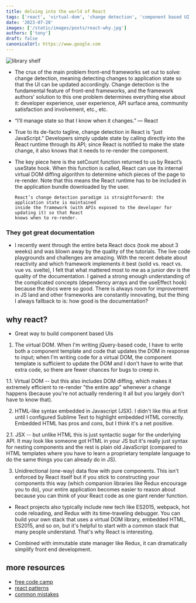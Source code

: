 ```yaml
---
title: delving into the world of React
tags: ['react', 'virtual-dom', 'change detection', 'component based UI']
date: '2023-07-20'
images: ['/static/images/posts/react-why.jpg']
authors: ['tony']
draft: false
canonicalUrl: https://www.google.com
---
```


<Image
  className="w-full rounded-xl"
  alt="library shelf"
  src="/static/images/posts/react-why.jpg"
  layout="responsive"
  width={450}
  height={250}
/>

<TOCInline toc={props.toc} asDisclosure toHeading={3} />

- The crux of the main problem front-end frameworks set out to solve: change detection, meaning detecting changes to application state so that the UI can be updated accordingly. Change detection is the fundamental feature of front-end frameworks, and the framework authors’ solution to this one problem determines everything else about it: developer experience, user experience, API surface area, community satisfaction and involvement, etc., etc.

- “I’ll manage state so that I know when it changes.” — React
- True to its de-facto tagline, change detection in React is “just JavaScript.” Developers simply update state by calling directly into the React runtime through its API; since React is notified to make the state change, it also knows that it needs to re-render the component.

- The key piece here is the setCount function returned to us by React’s useState hook. When this function is called, React can use its internal virtual DOM diffing algorithm to determine which pieces of the page to re-render. Note that this means the React runtime has to be included in the application bundle downloaded by the user.

  ```
  React’s change detection paradigm is straightforward: the application state is maintained
  inside the framework (with APIs exposed to the developer for updating it) so that React
  knows when to re-render.
  ```

### They got great documentation

- I recently went through the entire beta React docs (took me about 3 weeks) and was blown away by the quality of the tutorials. The live code playgrounds and challenges are amazing. With the recent debate about reactivity and which framework implements it best (solid vs. react vs. vue vs. svelte), I felt that what mattered most to me as a junior dev is the quality of the documentation. I gained a strong enough understanding of the complicated concepts (dependency arrays and the useEffect hook) because the docs were so good. There is always room for improvement in JS land and other frameworks are constantly innovating, but the thing I always fallback to is: how good is the documentation?

## why react?

- Great way to build component based UIs

1. The virtual DOM. When I'm writing jQuery-based code, I have to write both a component template and code that updates the DOM in response to input; when I'm writing code for a virtual DOM, the component template is sufficient to update the DOM and I don't have to write that extra code, so there are fewer chances for bugs to creep in.

1.1. Virtual DOM -- but this also includes DOM diffing, which makes it extremely efficient to re-render "the entire app" whenever a change happens (because you're not actually rendering it all but you largely don't have to know that).

2. HTML-like syntax embedded in Javascript (JSX). I didn't like this at first until I configured Sublime Text to highlight embedded HTML correctly. Embedded HTML has pros and cons, but I think it's a net positive.

2.1. JSX -- but unlike HTML this is just syntactic sugar for the underlying API. It may look like someone got HTML in your JS but it's really just syntax for nesting components and the rest is plain old JavaScript (compared to HTML templates where you have to learn a proprietary template language to do the same things you can already do in JS).

3. Unidirectional (one-way) data flow with pure components. This isn't enforced by React itself but if you stick to constructing your components this way (which companion libraries like Redux encourage you to do), your entire application becomes easier to reason about because you can think of your React code as one giant render function.

- React projects also typically include new tech like ES2015, webpack, hot code reloading, and Redux with its time-traveling debugger. You can build your own stack that uses a virtual DOM library, embedded HTML, ES2015, and so on, but it's helpful to start with a common stack that many people understand. That's why React is interesting.

- Combined with immutable state manager like Redux, it can dramatically simplify front end development.

## more resources

- [free code camp](https://www.freecodecamp.org/learn/front-end-development-libraries/)
- [react patterns](http://lucasmreis.github.io/blog/simple-react-patterns/)
- [common mistakes](https://www.joshwcomeau.com/react/common-beginner-mistakes/)
